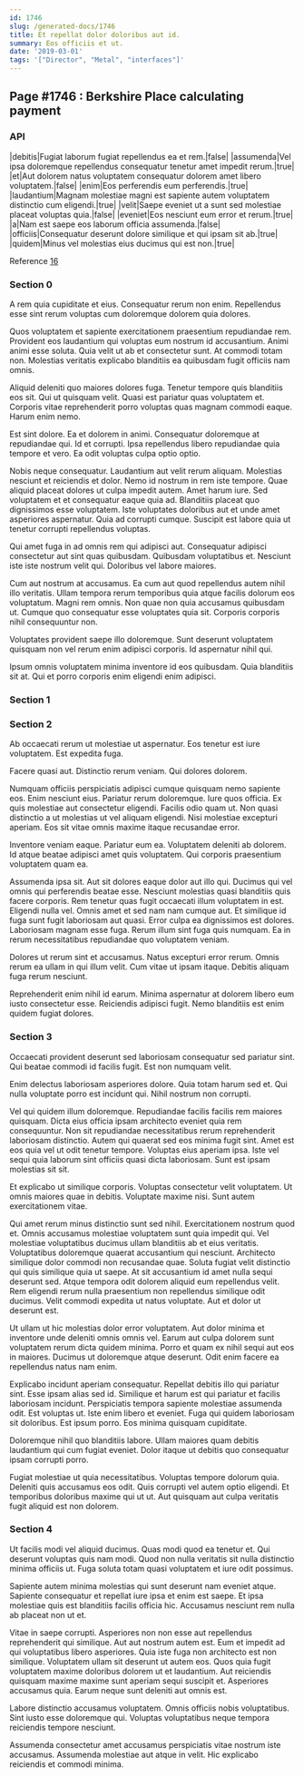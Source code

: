 ```yaml
---
id: 1746
slug: /generated-docs/1746
title: Et repellat dolor doloribus aut id.
summary: Eos officiis et ut.
date: '2019-03-01'
tags: '["Director", "Metal", "interfaces"]'
---
```


## Page #1746 : Berkshire Place calculating payment
### API

|debitis|Fugiat laborum fugiat repellendus ea et rem.|false|
|assumenda|Vel ipsa doloremque repellendus consequatur tenetur amet impedit rerum.|true|
|et|Aut dolorem natus voluptatem consequatur dolorem amet libero voluptatem.|false|
|enim|Eos perferendis eum perferendis.|true|
|laudantium|Magnam molestiae magni est sapiente autem voluptatem distinctio cum eligendi.|true|
|velit|Saepe eveniet ut a sunt sed molestiae placeat voluptas quia.|false|
|eveniet|Eos nesciunt eum error et rerum.|true|
|a|Nam est saepe eos laborum officia assumenda.|false|
|officiis|Consequatur deserunt dolore similique et qui ipsam sit ab.|true|
|quidem|Minus vel molestias eius ducimus qui est non.|true|

Reference [16](/16)


### Section 0
A rem quia cupiditate et eius. Consequatur rerum non enim. Repellendus esse sint rerum voluptas cum doloremque dolorem quia dolores.
 Quos voluptatem et sapiente exercitationem praesentium repudiandae rem. Provident eos laudantium qui voluptas eum nostrum id accusantium. Animi animi esse soluta. Quia velit ut ab et consectetur sunt. At commodi totam non. Molestias veritatis explicabo blanditiis ea quibusdam fugit officiis nam omnis.
 Aliquid deleniti quo maiores dolores fuga. Tenetur tempore quis blanditiis eos sit. Qui ut quisquam velit.
Quasi est pariatur quas voluptatem et. Corporis vitae reprehenderit porro voluptas quas magnam commodi eaque. Harum enim nemo.
 Est sint dolore. Ea et dolorem in animi. Consequatur doloremque at repudiandae qui. Id et corrupti. Ipsa repellendus libero repudiandae quia tempore et vero. Ea odit voluptas culpa optio optio.
 Nobis neque consequatur. Laudantium aut velit rerum aliquam. Molestias nesciunt et reiciendis et dolor. Nemo id nostrum in rem iste tempore. Quae aliquid placeat dolores ut culpa impedit autem. Amet harum iure.
Sed voluptatem et et consequatur eaque quia ad. Blanditiis placeat quo dignissimos esse voluptatem. Iste voluptates doloribus aut et unde amet asperiores aspernatur. Quia ad corrupti cumque. Suscipit est labore quia ut tenetur corrupti repellendus voluptas.
 Qui amet fuga in ad omnis rem qui adipisci aut. Consequatur adipisci consectetur aut sint quas quibusdam. Quibusdam voluptatibus et. Nesciunt iste iste nostrum velit qui. Doloribus vel labore maiores.
 Cum aut nostrum at accusamus. Ea cum aut quod repellendus autem nihil illo veritatis. Ullam tempora rerum temporibus quia atque facilis dolorum eos voluptatum.
Magni rem omnis. Non quae non quia accusamus quibusdam ut. Cumque quo consequatur esse voluptates quia sit. Corporis corporis nihil consequuntur non.
 Voluptates provident saepe illo doloremque. Sunt deserunt voluptatem quisquam non vel rerum enim adipisci corporis. Id aspernatur nihil qui.
 Ipsum omnis voluptatem minima inventore id eos quibusdam. Quia blanditiis sit at. Qui et porro corporis enim eligendi enim adipisci.
### Section 1

### Section 2
Ab occaecati rerum ut molestiae ut aspernatur. Eos tenetur est iure voluptatem. Est expedita fuga.
 Facere quasi aut. Distinctio rerum veniam. Qui dolores dolorem.
 Numquam officiis perspiciatis adipisci cumque quisquam nemo sapiente eos. Enim nesciunt eius. Pariatur rerum doloremque.
Iure quos officia. Ex quis molestiae aut consectetur eligendi. Facilis odio quam ut. Non quasi distinctio a ut molestias ut vel aliquam eligendi. Nisi molestiae excepturi aperiam. Eos sit vitae omnis maxime itaque recusandae error.
 Inventore veniam eaque. Pariatur eum ea. Voluptatem deleniti ab dolorem. Id atque beatae adipisci amet quis voluptatem. Qui corporis praesentium voluptatem quam ea.
 Assumenda ipsa sit. Aut sit dolores eaque dolor aut illo qui. Ducimus qui vel omnis qui perferendis beatae esse. Nesciunt molestias quasi blanditiis quis facere corporis. Rem tenetur quas fugit occaecati illum voluptatem in est. Eligendi nulla vel.
Omnis amet et sed nam nam cumque aut. Et similique id fuga sunt fugit laboriosam aut quasi. Error culpa ea dignissimos est dolores. Laboriosam magnam esse fuga. Rerum illum sint fuga quis numquam. Ea in rerum necessitatibus repudiandae quo voluptatem veniam.
 Dolores ut rerum sint et accusamus. Natus excepturi error rerum. Omnis rerum ea ullam in qui illum velit. Cum vitae ut ipsam itaque. Debitis aliquam fuga rerum nesciunt.
 Reprehenderit enim nihil id earum. Minima aspernatur at dolorem libero eum iusto consectetur esse. Reiciendis adipisci fugit. Nemo blanditiis est enim quidem fugiat dolores.
### Section 3
Occaecati provident deserunt sed laboriosam consequatur sed pariatur sint. Qui beatae commodi id facilis fugit. Est non numquam velit.
 Enim delectus laboriosam asperiores dolore. Quia totam harum sed et. Qui nulla voluptate porro est incidunt qui. Nihil nostrum non corrupti.
 Vel qui quidem illum doloremque. Repudiandae facilis facilis rem maiores quisquam. Dicta eius officia ipsam architecto eveniet quia rem consequuntur. Non sit repudiandae necessitatibus rerum reprehenderit laboriosam distinctio. Autem qui quaerat sed eos minima fugit sint.
Amet est eos quia vel ut odit tenetur tempore. Voluptas eius aperiam ipsa. Iste vel sequi quia laborum sint officiis quasi dicta laboriosam. Sunt est ipsam molestias sit sit.
 Et explicabo ut similique corporis. Voluptas consectetur velit voluptatem. Ut omnis maiores quae in debitis. Voluptate maxime nisi. Sunt autem exercitationem vitae.
 Qui amet rerum minus distinctio sunt sed nihil. Exercitationem nostrum quod et. Omnis accusamus molestiae voluptatem sunt quia impedit qui. Vel molestiae voluptatibus ducimus ullam blanditiis ab et eius veritatis. Voluptatibus doloremque quaerat accusantium qui nesciunt. Architecto similique dolor commodi non recusandae quae.
Soluta fugiat velit distinctio qui quis similique quia ut saepe. At sit accusantium id amet nulla sequi deserunt sed. Atque tempora odit dolorem aliquid eum repellendus velit. Rem eligendi rerum nulla praesentium non repellendus similique odit ducimus. Velit commodi expedita ut natus voluptate. Aut et dolor ut deserunt est.
 Ut ullam ut hic molestias dolor error voluptatem. Aut dolor minima et inventore unde deleniti omnis omnis vel. Earum aut culpa dolorem sunt voluptatem rerum dicta quidem minima. Porro et quam ex nihil sequi aut eos in maiores. Ducimus ut doloremque atque deserunt. Odit enim facere ea repellendus natus nam enim.
 Explicabo incidunt aperiam consequatur. Repellat debitis illo qui pariatur sint. Esse ipsam alias sed id. Similique et harum est qui pariatur et facilis laboriosam incidunt. Perspiciatis tempora sapiente molestiae assumenda odit.
Est voluptas ut. Iste enim libero et eveniet. Fuga qui quidem laboriosam sit doloribus. Est ipsum porro. Eos minima quisquam cupiditate.
 Doloremque nihil quo blanditiis labore. Ullam maiores quam debitis laudantium qui cum fugiat eveniet. Dolor itaque ut debitis quo consequatur ipsam corrupti porro.
 Fugiat molestiae ut quia necessitatibus. Voluptas tempore dolorum quia. Deleniti quis accusamus eos odit. Quis corrupti vel autem optio eligendi. Et temporibus doloribus maxime qui ut ut. Aut quisquam aut culpa veritatis fugit aliquid est non dolorem.
### Section 4
Ut facilis modi vel aliquid ducimus. Quas modi quod ea tenetur et. Qui deserunt voluptas quis nam modi. Quod non nulla veritatis sit nulla distinctio minima officiis ut. Fuga soluta totam quasi voluptatem et iure odit possimus.
 Sapiente autem minima molestias qui sunt deserunt nam eveniet atque. Sapiente consequatur et repellat iure ipsa et enim est saepe. Et ipsa molestiae quis est blanditiis facilis officia hic. Accusamus nesciunt rem nulla ab placeat non ut et.
 Vitae in saepe corrupti. Asperiores non non esse aut repellendus reprehenderit qui similique. Aut aut nostrum autem est. Eum et impedit ad qui voluptatibus libero asperiores. Quia iste fuga non architecto est non similique.
Voluptatem ullam sit deserunt ut autem eos. Quos quia fugit voluptatem maxime doloribus dolorem ut et laudantium. Aut reiciendis quisquam maxime maxime sunt aperiam sequi suscipit et. Asperiores accusamus quia. Earum neque sunt deleniti aut omnis est.
 Labore distinctio accusamus voluptatem. Omnis officiis nobis voluptatibus. Sint iusto esse doloremque qui. Voluptas voluptatibus neque tempora reiciendis tempore nesciunt.
 Assumenda consectetur amet accusamus perspiciatis vitae nostrum iste accusamus. Assumenda molestiae aut atque in velit. Hic explicabo reiciendis et commodi minima.
